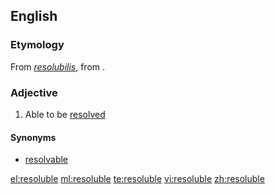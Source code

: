 {{also|résoluble}}
==English==

===Etymology===
From {{etyl|LL.|en}} ''[[resolubilis]]'', from {{etyl|la|en}} {{term|resolvō|lang=la}}.

===Adjective===
{{en-adj}}

# Able to be [[resolved]]

====Synonyms====
* [[resolvable]]

[[el:resoluble]]
[[ml:resoluble]]
[[te:resoluble]]
[[vi:resoluble]]
[[zh:resoluble]]